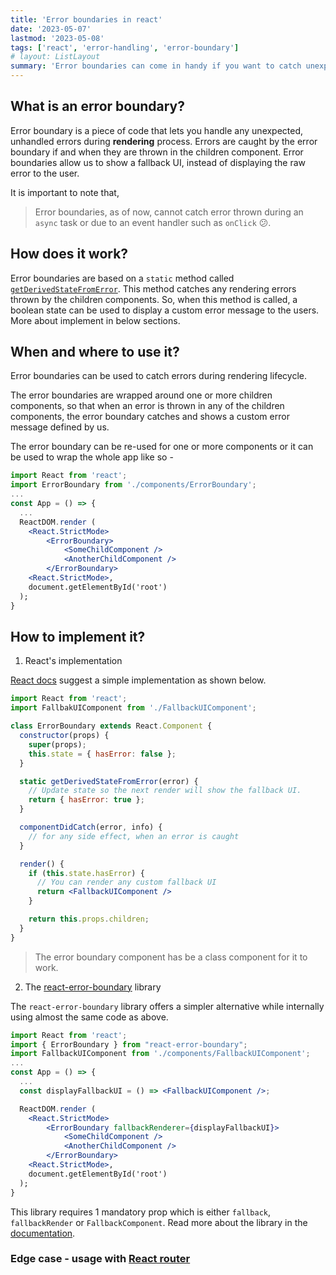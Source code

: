 ```yaml
---
title: 'Error boundaries in react'
date: '2023-05-07'
lastmod: '2023-05-08'
tags: ['react', 'error-handling', 'error-boundary']
# layout: ListLayout
summary: 'Error boundaries can come in handy if you want to catch unexpected errors during rendering lifecycle.'
---
```


<TOCInline toc={props.toc} exclude="Overview" />

## What is an error boundary?

Error boundary is a piece of code that lets you handle any unexpected, unhandled errors during **rendering** process. Errors are caught by the error boundary if and when they are thrown in the children component. Error boundaries allow us to show a fallback UI, instead of
displaying the raw error to the user.

It is important to note that,

> Error boundaries, as of now, cannot catch error thrown during an `async` task or due to an event handler such as `onClick` 😕.

## How does it work?

Error boundaries are based on a `static` method called [`getDerivedStateFromError`](https://react.dev/reference/react/Component#static-getderivedstatefromerror).
This method catches any rendering errors thrown by the children components. So, when this method is called, a boolean state can be used to display a custom error message to the users. More about implement in below sections.

## When and where to use it?

Error boundaries can be used to catch errors during rendering lifecycle.

The error boundaries are wrapped around one or more children components, so that when an error is thrown in any of the children components, the error boundary catches and shows a custom error message defined by us.

The error boundary can be re-used for one or more components or it can be used to wrap the whole app like so -

```jsx:App.jsx
import React from 'react';
import ErrorBoundary from './components/ErrorBoundary';
...
const App = () => {
  ...
  ReactDOM.render (
    <React.StrictMode>
        <ErrorBoundary>
            <SomeChildComponent />
            <AnotherChildComponent />
        </ErrorBoundary>
    <React.StrictMode>,
    document.getElementById('root')
  );
}
```

## How to implement it?

1. React's implementation

[React docs](https://react.dev/reference/react/Component#catching-rendering-errors-with-an-error-boundary) suggest a simple implementation as shown below.

```jsx:components/ErrorBoundary.jsx
import React from 'react';
import FallbakUIComponent from './FallbackUIComponent';

class ErrorBoundary extends React.Component {
  constructor(props) {
    super(props);
    this.state = { hasError: false };
  }

  static getDerivedStateFromError(error) {
    // Update state so the next render will show the fallback UI.
    return { hasError: true };
  }

  componentDidCatch(error, info) {
    // for any side effect, when an error is caught
  }

  render() {
    if (this.state.hasError) {
      // You can render any custom fallback UI
      return <FallbackUIComponent />
    }

    return this.props.children;
  }
}
```

> The error boundary component has be a class component for it to work.

2. The [react-error-boundary](https://github.com/bvaughn/react-error-boundary) library

The `react-error-boundary` library offers a simpler alternative while internally using almost the same code as above.

```jsx:App.jsx
import React from 'react';
import { ErrorBoundary } from "react-error-boundary";
import FallbackUIComponent from './components/FallbackUIComponent';
...
const App = () => {
  ...
  const displayFallbackUI = () => <FallbackUIComponent />;

  ReactDOM.render (
    <React.StrictMode>
        <ErrorBoundary fallbackRenderer={displayFallbackUI}>
            <SomeChildComponent />
            <AnotherChildComponent />
        </ErrorBoundary>
    <React.StrictMode>,
    document.getElementById('root')
  );
}
```

This library requires 1 mandatory prop which is either `fallback`, `fallbackRender` or `FallbackComponent`. Read more about the library in the [documentation](https://github.com/bvaughn/react-error-boundary).

### Edge case - usage with [React router](https://v5.reactrouter.com/web/guides/quick-start)
